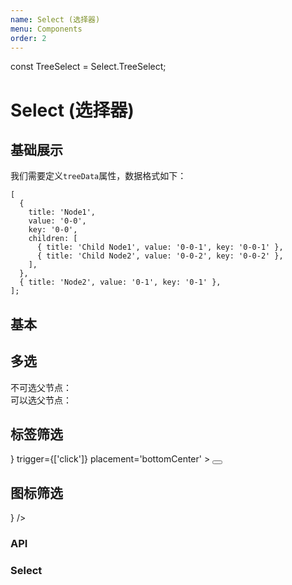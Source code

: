 ```yaml
---
name: Select (选择器)
menu: Components
order: 2
---
```



const TreeSelect = Select.TreeSelect;

# Select (选择器)

## 基础展示
我们需要定义`treeData`属性，数据格式如下：
```
[
  {
    title: 'Node1',
    value: '0-0',
    key: '0-0',
    children: [
      { title: 'Child Node1', value: '0-0-1', key: '0-0-1' },
      { title: 'Child Node2', value: '0-0-2', key: '0-0-2' },
    ],
  },
  { title: 'Node2', value: '0-1', key: '0-1' },
];

```

## 基本
<Playground>
    <Select.TreeSelect treeData={treeData} />
</Playground>

## 多选
<Playground>
    不可选父节点：<Select.TreeSelect treeData={treeData} treeCheckable={true}/><br/>
    可以选父节点：<Select.TreeSelect treeData={treeData} multiple={true}/>
</Playground>

## 标签筛选
<Playground>
     <Dropdown
       overlay={
          <Menu>
            <Menu.Item>
              <Select.TreeSelect treeData={treeData} treeCheckable={true} />
            </Menu.Item>
          </Menu>
       }
      trigger={['click']}
      placement='bottomCenter'
     >
        <Button><Icon type='filter' /></Button>
     </Dropdown>
</Playground>

## 图标筛选
<Playground>
   <Select.TreeSelect treeData={treeData} style={{width: 35}} suffixIcon={<Icon type='filter' />} />
</Playground>

### API

### Select
<PropsTable of={Select}/>


